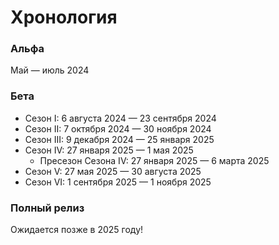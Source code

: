 # Хронология

### Альфа

Май — июль 2024

### Бета

- Сезон I: 6 августа 2024 — 23 сентября 2024
- Сезон II: 7 октября 2024 — 30 ноября 2024
- Сезон III: 9 декабря 2024 — 25 января 2025
- Сезон IV: 27 января 2025 — 1 мая 2025
  - Пресезон Сезона IV: 27 января 2025 — 6 марта 2025
- Сезон V: 27 мая 2025 — 30 августа 2025
- Сезон VI: 1 сентября 2025 — 1 ноября 2025

### Полный релиз

Ожидается позже в 2025 году!